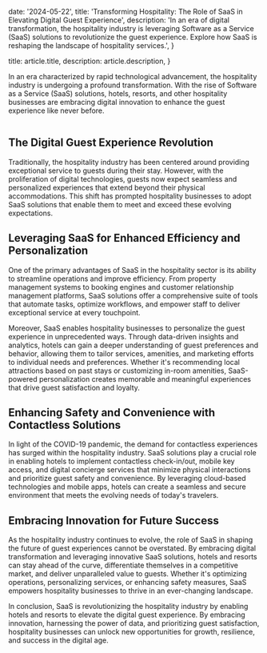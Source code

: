 
 date: '2024-05-22',
  title: 'Transforming Hospitality: The Role of SaaS in Elevating Digital Guest Experience',
  description:
    'In an era of digital transformation, the hospitality industry is leveraging Software as a Service (SaaS) solutions to revolutionize the guest experience. Explore how SaaS is reshaping the landscape of hospitality services.',
}

  title: article.title,
  description: article.description,
}


In an era characterized by rapid technological advancement, the hospitality industry is undergoing a profound transformation. With the rise of Software as a Service (SaaS) solutions, hotels, resorts, and other hospitality businesses are embracing digital innovation to enhance the guest experience like never before.

<Image src={designSystem} alt="" />

## The Digital Guest Experience Revolution

Traditionally, the hospitality industry has been centered around providing exceptional service to guests during their stay. However, with the proliferation of digital technologies, guests now expect seamless and personalized experiences that extend beyond their physical accommodations. This shift has prompted hospitality businesses to adopt SaaS solutions that enable them to meet and exceed these evolving expectations.

## Leveraging SaaS for Enhanced Efficiency and Personalization

One of the primary advantages of SaaS in the hospitality sector is its ability to streamline operations and improve efficiency. From property management systems to booking engines and customer relationship management platforms, SaaS solutions offer a comprehensive suite of tools that automate tasks, optimize workflows, and empower staff to deliver exceptional service at every touchpoint.

Moreover, SaaS enables hospitality businesses to personalize the guest experience in unprecedented ways. Through data-driven insights and analytics, hotels can gain a deeper understanding of guest preferences and behavior, allowing them to tailor services, amenities, and marketing efforts to individual needs and preferences. Whether it's recommending local attractions based on past stays or customizing in-room amenities, SaaS-powered personalization creates memorable and meaningful experiences that drive guest satisfaction and loyalty.

## Enhancing Safety and Convenience with Contactless Solutions

In light of the COVID-19 pandemic, the demand for contactless experiences has surged within the hospitality industry. SaaS solutions play a crucial role in enabling hotels to implement contactless check-in/out, mobile key access, and digital concierge services that minimize physical interactions and prioritize guest safety and convenience. By leveraging cloud-based technologies and mobile apps, hotels can create a seamless and secure environment that meets the evolving needs of today's travelers.

## Embracing Innovation for Future Success

As the hospitality industry continues to evolve, the role of SaaS in shaping the future of guest experiences cannot be overstated. By embracing digital transformation and leveraging innovative SaaS solutions, hotels and resorts can stay ahead of the curve, differentiate themselves in a competitive market, and deliver unparalleled value to guests. Whether it's optimizing operations, personalizing services, or enhancing safety measures, SaaS empowers hospitality businesses to thrive in an ever-changing landscape.

In conclusion, SaaS is revolutionizing the hospitality industry by enabling hotels and resorts to elevate the digital guest experience. By embracing innovation, harnessing the power of data, and prioritizing guest satisfaction, hospitality businesses can unlock new opportunities for growth, resilience, and success in the digital age.
